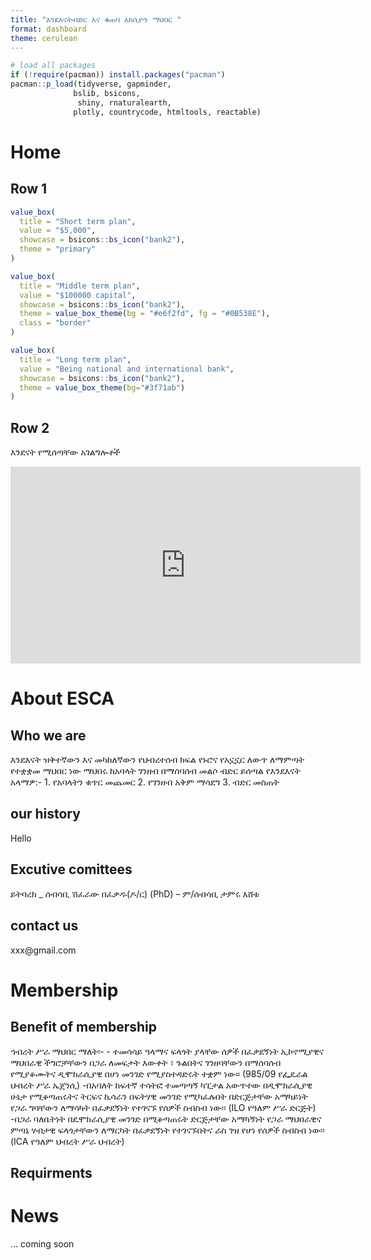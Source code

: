 ```yaml
---
title: "እንደእናትብድር እና ቁጠባ አክሲዮን ማህበር "
format: dashboard
theme: cerulean
---
```


```r
# load all packages 
if (!require(pacman)) install.packages("pacman")
pacman::p_load(tidyverse, gapminder,
              bslib, bsicons,
               shiny, rnaturalearth,
              plotly, countrycode, htmltools, reactable)
```

# Home 

## Row 1 {height=30%}

```r
value_box(
  title = "Short term plan",
  value = "$5,000",
  showcase = bsicons::bs_icon("bank2"),
  theme = "primary"
)

```

```r
value_box(
  title = "Middle term plan",
  value = "$100000 capital",
  showcase = bsicons::bs_icon("bank2"),
  theme = value_box_theme(bg = "#e6f2fd", fg = "#0B538E"),
  class = "border"
)
```

```r
value_box(
  title = "Long term plan",
  value = "Being national and international bank",
  showcase = bsicons::bs_icon("bank2"),
  theme = value_box_theme(bg="#3f71ab")
)
```

## Row 2 {height=70%}
እንደናት የሚሰጣቸው አገልግሎቶች

<iframe width="560" height="315" src="https://www.youtube.com/embed/BVTu67Gfcgk?si=BVO6iL5GvW3AQnAo" title="YouTube video player" frameborder="0" allow="accelerometer; autoplay; clipboard-write; encrypted-media; gyroscope; picture-in-picture; web-share" referrerpolicy="strict-origin-when-cross-origin" allowfullscreen></iframe>

# About ESCA
## Who we are 

እንደእናት ዝቅተኛውን እና መካከለኛውን የህብረተሰብ ክፍል የኑሮና የአኗኗር ለውጥ ለማምጣት የተቋቋመ ማህበር ነው
ማህበሩ ከአባላት ገንዘብ በማሰባሰብ መልሶ ብድር ይሰጣል
የእንደእናት አላማዎ:-
1. የአባላትን ቁጥር መጨመር
2. የገንዘብ አቅም ማሳደግ
3. ብድር መስጠት

## our history 
Hello 

## Excutive comittees 
ይትባረክ _ ሰብሳቢ
ሽፈራው በፈቃዱ(ዶ/ር) (PhD) -- ም/ሰብሳቢ
ታምሩ እሸቱ


## contact us 
xxx@gmail.com

#  Membership 

## Benefit of membership
ኅብረት ሥራ ማህበር ማለት፡-
- ተመሳሳይ ዓላማና ፍላጎት ያላቸው ሰዎች በፈቃደኝነት ኢኮኖሚያዊና ማህበራዊ ችግሮቻቸውን  በጋራ ለመፍታት እውቀት ፣ ጉልበትና ገንዘባቸውን በማሰባሰብ የሚያቆሙትና ዲሞክራሲያዊ በሆነ መንገድ የሚያስተዳድሩት ተቋም ነው። (985/09 የፌዴራል ህብረት ሥራ ኤጀንሲ)
-በአባለት ከፍተኛ ተሳትፎ ተመጣጣኝ ካፒታል አውጥተው  በዲሞክራሲያዊ ሁኔታ የሚቆጣጠሩትና ትርፍና ኪሳራን በፍትሃዊ መንገድ የሚካፈሉበት በድርጅታቸው አማካይነት የጋራ ግባቸውን ለማሳካት በፈቃደኝነት  የተገናኙ የሰዎች ስብስብ ነው፡፡ (ILO የዓለም ሥራ ድርጅት)
-በጋራ ባለቤትነት በዴሞክራሲያዊ መንገድ በሚቆጣጠሩት ድርጅታቸው አማካኝነት የጋራ ማህበራዊና ምጣኔ ሃብታዊ ፍላጎታቸውን ለማርካት በፈቃደኝነት የተገናኙበትና ራስ ገዝ የሆነ የሰዎች ስብስብ ነው፡፡(ICA የዓለም ህብረት ሥራ ህብረት)

## Requirments 

# News 
... coming soon 



